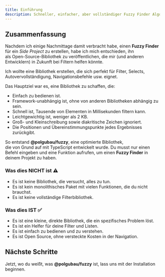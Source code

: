 ```yaml
---
title: Einführung
description: Schneller, einfacher, aber vollständiger Fuzzy Finder Algorithmus  
---
```


## Zusammenfassung

Nachdem ich einige Nachmittage damit verbracht habe, einen **Fuzzy Finder** für ein *Side Project* zu erstellen, habe ich mich entschieden, ihn  
als Open-Source-Bibliothek zu veröffentlichen, die mir (und anderen Entwicklern) in Zukunft bei Filtern helfen könnte.  

Ich wollte eine Bibliothek erstellen, die sich perfekt für Filter, Selects,  
Autovervollständigung, Navigationsbefehle usw. eignet.  

Das Hauptziel war es, eine Bibliothek zu schaffen, die:  
- Einfach zu bedienen ist.  
- Framework-unabhängig ist, ohne von anderen Bibliotheken abhängig zu sein.  
- Schnell ist, Tausende von Elementen in Millisekunden filtern kann.  
- Leichtgewichtig ist, weniger als 2 KB.  
- Groß- und Kleinschreibung sowie diakritische Zeichen ignoriert.  
- Die Positionen und Übereinstimmungspunkte jedes Ergebnisses zurückgibt.  

So entstand **@polgubau/fuzzy**, eine optimierte Bibliothek,  
die von Grund auf mit TypeScript entwickelt wurde. Du musst nur einen Befehl eingeben und eine Funktion aufrufen, um einen **Fuzzy Finder** in deinem Projekt zu haben.  

### Was dies NICHT ist ⚠️  

- Es ist keine Bibliothek, die versucht, alles zu tun.  
- Es ist kein monolithisches Paket mit vielen Funktionen, die du nicht brauchst.  
- Es ist keine vollständige Filterbibliothek.  

### Was dies IST ✅  

- Es ist eine kleine, direkte Bibliothek, die ein spezifisches Problem löst.  
- Es ist ein Helfer für deine Filter und Listen.  
- Es ist einfach zu bedienen und zu verstehen.  
- Es ist Open Source, ohne versteckte Kosten in der Navigation.  

## Nächste Schritte  
Jetzt, wo du weißt, was **@polgubau/fuzzy** ist, lass uns mit der Installation beginnen.  

<Cards>  
  <Card title="Installationsanleitung" href="/docs/get-started" />  
  <Card title="Beispiele zur Nutzung" href="/docs/examples" />  
</Cards>  
